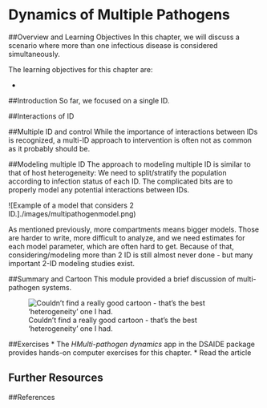 # Dynamics of Multiple Pathogens

##Overview and Learning Objectives
In this chapter, we will discuss a scenario where more than one infectious disease is considered simultaneously.


The learning objectives for this chapter are:

* 

##Introduction
So far, we focused on a single ID.




##Interactions of ID



##Multiple ID and control
While the importance of interactions between IDs is recognized, a multi-ID approach to intervention is often not as common as it probably should be.


##Modeling multiple ID
The approach to modeling multiple ID is similar to that of host heterogeneity: We need to split/stratify the population according to infection status of each ID. The complicated bits are to properly model any potential interactions between IDs.


![Example of a model that considers 2 ID.]./images/multipathogenmodel.png)


As mentioned previously, more compartments means bigger models. Those are harder to write, more difficult to analyze, and we need estimates for each model parameter, which are often hard to get. Because of that, considering/modeling more than 2 ID is still almost never done - but many important 2-ID modeling studies exist.



##Summary and Cartoon
This module provided a brief discussion of multi-pathogen systems. 

![Couldn't find a really good cartoon - that's the best 'heterogeneity' one I had.](../media/crazyvenndiagram.gif)

##Exercises
* The _HMulti-pathogen dynamics_ app in the DSAIDE package provides hands-on computer exercises for this chapter.
* Read the article 

## Further Resources

##References